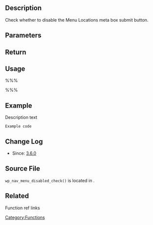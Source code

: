 {{Languages|
{{en|Function Reference/wp nav menu disabled check}}
{{ja|Function Reference/wp nav menu disabled check}}
}}
==Description==
Check whether to disable the Menu Locations meta box submit button.

==Parameters==
{{Parameter|$nav_menu_selected_id|mixed|id, name or slug of the currently-selected menu}}

== Return ==
{{Return||string|Disabled attribute if at least one menu exists, false if not}}

== Usage ==
%%% <?php  ?> %%%

==Example==
Description text
<pre>
Example code
</pre>

==Change Log==
* Since: [[Version 3.6|3.6.0]]

== Source File ==
<!-- Need links to current source code files -->
<tt>wp_nav_menu_disabled_check()</tt> is located in {{Trac|wp-admin/includes/nav-menu.php}}.

==Related==
Function ref links

[[Category:Functions]]

{{Copyedit}}